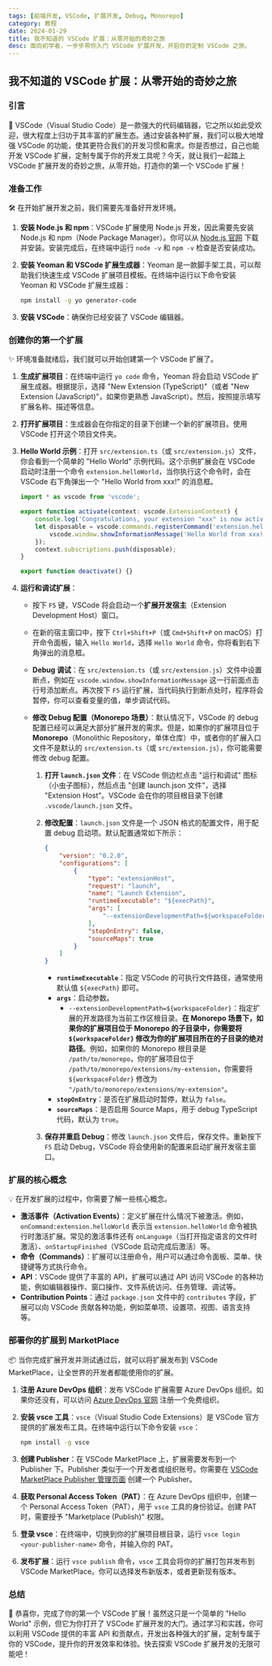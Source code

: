```yaml
---
tags: [前端开发, VSCode, 扩展开发, Debug, Monorepo]
category: 教程
date: 2024-01-29
title: 我不知道的 VSCode 扩展：从零开始的奇妙之旅
desc: 面向初学者，一步步带你入门 VSCode 扩展开发，开启你的定制 VSCode 之旅。
---
```


## 我不知道的 VSCode 扩展：从零开始的奇妙之旅

### 引言

🚀 VSCode（Visual Studio Code）是一款强大的代码编辑器，它之所以如此受欢迎，很大程度上归功于其丰富的扩展生态。通过安装各种扩展，我们可以极大地增强 VSCode 的功能，使其更符合我们的开发习惯和需求。你是否想过，自己也能开发 VSCode 扩展，定制专属于你的开发工具呢？今天，就让我们一起踏上 VSCode 扩展开发的奇妙之旅，从零开始，打造你的第一个 VSCode 扩展！

### 准备工作

🛠️ 在开始扩展开发之前，我们需要先准备好开发环境。

1. **安装 Node.js 和 npm**：VSCode 扩展使用 Node.js 开发，因此需要先安装 Node.js 和 npm（Node Package Manager）。你可以从 [Node.js 官网](https://nodejs.org/) 下载并安装。安装完成后，在终端中运行 `node -v` 和 `npm -v` 检查是否安装成功。

2. **安装 Yeoman 和 VSCode 扩展生成器**：Yeoman 是一款脚手架工具，可以帮助我们快速生成 VSCode 扩展项目模板。在终端中运行以下命令安装 Yeoman 和 VSCode 扩展生成器：
   ```bash
   npm install -g yo generator-code
   ```

3. **安装 VSCode**：确保你已经安装了 VSCode 编辑器。

### 创建你的第一个扩展

✨ 环境准备就绪后，我们就可以开始创建第一个 VSCode 扩展了。

1. **生成扩展项目**：在终端中运行 `yo code` 命令，Yeoman 将会启动 VSCode 扩展生成器。根据提示，选择 "New Extension (TypeScript)"（或者 "New Extension (JavaScript)"，如果你更熟悉 JavaScript）。然后，按照提示填写扩展名称、描述等信息。

2. **打开扩展项目**：生成器会在你指定的目录下创建一个新的扩展项目。使用 VSCode 打开这个项目文件夹。

3. **Hello World 示例**：打开 `src/extension.ts`（或 `src/extension.js`）文件，你会看到一个简单的 "Hello World" 示例代码。这个示例扩展会在 VSCode 启动时注册一个命令 `extension.helloWorld`，当你执行这个命令时，会在 VSCode 右下角弹出一个 "Hello World from xxx!" 的消息框。

   ```typescript:src/extension.ts
   import * as vscode from 'vscode';

   export function activate(context: vscode.ExtensionContext) {
       console.log('Congratulations, your extension "xxx" is now active!');
       let disposable = vscode.commands.registerCommand('extension.helloWorld', () => {
           vscode.window.showInformationMessage('Hello World from xxx!');
       });
       context.subscriptions.push(disposable);
   }

   export function deactivate() {}
   ```

4. **运行和调试扩展**：

   - 按下 `F5` 键，VSCode 将会启动一个**扩展开发宿主**（Extension Development Host）窗口。
   - 在新的宿主窗口中，按下 `Ctrl+Shift+P`（或 `Cmd+Shift+P` on macOS）打开命令面板，输入 `Hello World`，选择 `Hello World` 命令，你将看到右下角弹出的消息框。
   - **Debug 调试**：在 `src/extension.ts`（或 `src/extension.js`）文件中设置断点，例如在 `vscode.window.showInformationMessage` 这一行前面点击行号添加断点。再次按下 `F5` 运行扩展，当代码执行到断点处时，程序将会暂停，你可以查看变量的值，单步调试代码。

   - **修改 Debug 配置（Monorepo 场景）**：默认情况下，VSCode 的 debug 配置已经可以满足大部分扩展开发的需求。但是，如果你的扩展项目位于 **Monorepo**（Monolithic Repository，单体仓库）中，或者你的扩展入口文件不是默认的 `src/extension.ts`（或 `src/extension.js`），你可能需要修改 debug 配置。

     1. **打开 `launch.json` 文件**：在 VSCode 侧边栏点击 "运行和调试" 图标（小虫子图标），然后点击 "创建 launch.json 文件"，选择 "Extension Host"。VSCode 会在你的项目根目录下创建 `.vscode/launch.json` 文件。

     2. **修改配置**：`launch.json` 文件是一个 JSON 格式的配置文件，用于配置 debug 启动项。默认配置通常如下所示：

        ```json:.vscode/launch.json
        {
            "version": "0.2.0",
            "configurations": [
                {
                    "type": "extensionHost",
                    "request": "launch",
                    "name": "Launch Extension",
                    "runtimeExecutable": "${execPath}",
                    "args": [
                        "--extensionDevelopmentPath=${workspaceFolder}"
                    ],
                    "stopOnEntry": false,
                    "sourceMaps": true
                }
            ]
        }
        ```

        - **`runtimeExecutable`**：指定 VSCode 的可执行文件路径，通常使用默认值 `${execPath}` 即可。
        - **`args`**：启动参数。
          - `--extensionDevelopmentPath=${workspaceFolder}`：指定扩展的开发路径为当前工作区根目录。**在 Monorepo 场景下，如果你的扩展项目位于 Monorepo 的子目录中，你需要将 `${workspaceFolder}` 修改为你的扩展项目所在的子目录的绝对路径**。例如，如果你的 Monorepo 根目录是 `/path/to/monorepo`，你的扩展项目位于 `/path/to/monorepo/extensions/my-extension`，你需要将 `${workspaceFolder}` 修改为 `"/path/to/monorepo/extensions/my-extension"`。
        - **`stopOnEntry`**：是否在扩展启动时暂停，默认为 `false`。
        - **`sourceMaps`**：是否启用 Source Maps，用于 debug TypeScript 代码，默认为 `true`。

     3. **保存并重启 Debug**：修改 `launch.json` 文件后，保存文件。重新按下 `F5` 启动 Debug，VSCode 将会使用新的配置来启动扩展开发宿主窗口。

### 扩展的核心概念

💡 在开发扩展的过程中，你需要了解一些核心概念。

- **激活事件（Activation Events）**：定义扩展在什么情况下被激活。例如，`onCommand:extension.helloWorld` 表示当 `extension.helloWorld` 命令被执行时激活扩展。常见的激活事件还有 `onLanguage`（当打开指定语言的文件时激活）、`onStartupFinished`（VSCode 启动完成后激活）等。
- **命令（Commands）**：扩展可以注册命令，用户可以通过命令面板、菜单、快捷键等方式执行命令。
- **API**：VSCode 提供了丰富的 API，扩展可以通过 API 访问 VSCode 的各种功能，例如编辑器操作、窗口操作、文件系统访问、任务管理、调试等。
- **Contribution Points**：通过 `package.json` 文件中的 `contributes` 字段，扩展可以向 VSCode 贡献各种功能，例如菜单项、设置项、视图、语言支持等。

### 部署你的扩展到 MarketPlace

📦 当你完成扩展开发并测试通过后，就可以将扩展发布到 VSCode MarketPlace，让全世界的开发者都能使用你的扩展。

1. **注册 Azure DevOps 组织**：发布 VSCode 扩展需要 Azure DevOps 组织。如果你还没有，可以访问 [Azure DevOps 官网](https://azure.microsoft.com/zh-cn/services/devops/) 注册一个免费组织。

2. **安装 vsce 工具**：`vsce`（Visual Studio Code Extensions）是 VSCode 官方提供的扩展发布工具。在终端中运行以下命令安装 `vsce`：
   ```bash
   npm install -g vsce
   ```

3. **创建 Publisher**：在 VSCode MarketPlace 上，扩展需要发布到一个 Publisher 下。Publisher 类似于一个开发者或组织账号。你需要在 [VSCode MarketPlace Publisher 管理页面](https://marketplace.visualstudio.com/manage/publishers) 创建一个 Publisher。

4. **获取 Personal Access Token（PAT）**：在 Azure DevOps 组织中，创建一个 Personal Access Token（PAT），用于 `vsce` 工具的身份验证。创建 PAT 时，需要授予 "Marketplace (Publish)" 权限。

5. **登录 vsce**：在终端中，切换到你的扩展项目根目录，运行 `vsce login <your-publisher-name>` 命令，并输入你的 PAT。

6. **发布扩展**：运行 `vsce publish` 命令，`vsce` 工具会将你的扩展打包并发布到 VSCode MarketPlace。你可以选择发布新版本，或者更新现有版本。

### 总结

🎉 恭喜你，完成了你的第一个 VSCode 扩展！虽然这只是一个简单的 "Hello World" 示例，但它为你打开了 VSCode 扩展开发的大门。通过学习和实践，你可以利用 VSCode 提供的丰富 API 和贡献点，开发出各种强大的扩展，定制专属于你的 VSCode，提升你的开发效率和体验。快去探索 VSCode 扩展开发的无限可能吧！
